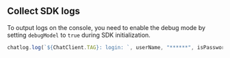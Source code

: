 <PlatformWrapper platform="react-native">

## Collect SDK logs

To output logs on the console, you need to enable the debug mode by setting `debugModel` to `true` during SDK initialization.

```typescript
chatlog.log(`${ChatClient.TAG}: login: `, userName, "******", isPassword);
```

</PlatformWrapper>
